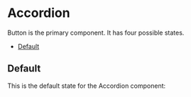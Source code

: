 
<Meta of={AccordionStories} />

# Accordion

Button is the primary component. It has four possible states.

- [Default](#default)

## Default

This is the default state for the Accordion component:

<Canvas of={AccordionStories.Default} />
